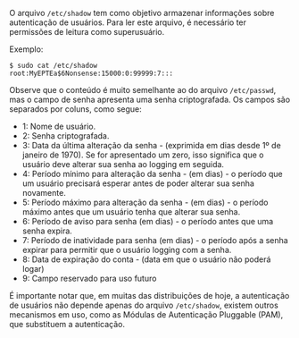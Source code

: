 O arquivo `/etc/shadow` tem como objetivo armazenar informações sobre autenticação de usuários. Para ler este arquivo, é necessário ter permissões de leitura como superusuário.

Exemplo:

```
$ sudo cat /etc/shadow
root:MyEPTEa$6Nonsense:15000:0:99999:7::: 
```

Observe que o conteúdo é muito semelhante ao do arquivo `/etc/passwd`, mas o campo de senha apresenta uma senha criptografada. Os campos são separados por coluns, como segue:

- 1: Nome de usuário.
- 2: Senha criptografada.
- 3: Data da última alteração da senha - (exprimida em dias desde 1º de janeiro de 1970). Se for apresentado um zero, isso significa que o usuário deve alterar sua senha ao logging em seguida.
- 4: Período mínimo para alteração da senha - (em dias) - o período que um usuário precisará esperar antes de poder alterar sua senha novamente.
- 5: Período máximo para alteração da senha - (em dias) - o período máximo antes que um usuário tenha que alterar sua senha.
- 6: Período de aviso para senha (em dias) - o período antes que uma senha expira.
- 7: Período de inatividade para senha (em dias) - o período após a senha expirar para permitir que o usuário logging com a senha.
- 8: Data de expiração do conta - (data em que o usuário não poderá logar)
- 9: Campo reservado para uso futuro

É importante notar que, em muitas das distribuições de hoje, a autenticação de usuários não depende apenas do arquivo `/etc/shadow`, existem outros mecanismos em uso, como as Módulas de Autenticação Pluggable (PAM), que substituem a autenticação.
